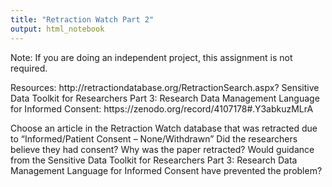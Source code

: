 ```yaml
---
title: "Retraction Watch Part 2"
output: html_notebook
---
```

Note: If you are doing an independent project, this assignment is not required.

Resources:
http://retractiondatabase.org/RetractionSearch.aspx?
Sensitive Data Toolkit for Researchers Part 3: Research Data Management Language for Informed Consent: https://zenodo.org/record/4107178#.Y3abkuzMLrA

Choose an article in the Retraction Watch database that was retracted due to “Informed/Patient Consent – None/Withdrawn”
Did the researchers believe they had consent?
Why was the paper retracted?
Would guidance from the Sensitive Data Toolkit for Researchers Part 3: Research Data Management Language for Informed Consent have prevented the problem?